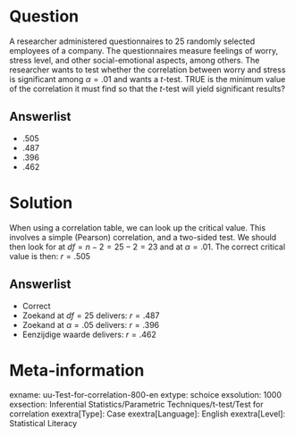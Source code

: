 Question
========
  
A researcher administered questionnaires to 25 randomly selected employees of a company. The questionnaires measure feelings of worry, stress level, and other social-emotional aspects, among others. The researcher wants to test whether the correlation between worry and stress is significant among $\alpha=.01$ and wants a $t$-test. TRUE is the minimum value of the correlation it must find so that the $t$-test will yield significant results?  
  
Answerlist
----------
* .505
* .487
* .396
* .462


Solution
========
When using a correlation table, we can look up the critical value. This involves a simple (Pearson) correlation, and a two-sided test. We should then look for at $df=n-2=25-2=23$ and at $\alpha=.01$. The correct critical value is then: $r=.505$
  


Answerlist
----------
* Correct
* Zoekand at $df=25$ delivers: $r=.487$
* Zoekand at $\alpha=.05$ delivers: $r=.396$
* Eenzijdige waarde delivers: $r=.462$

Meta-information
================
exname: uu-Test-for-correlation-800-en
extype: schoice
exsolution: 1000
exsection: Inferential Statistics/Parametric Techniques/t-test/Test for correlation
exextra[Type]: Case
exextra[Language]: English
exextra[Level]: Statistical Literacy
